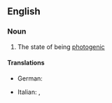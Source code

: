==English==

===Noun===
{{en-noun|-}}

# The state of being [[photogenic]]

====Translations====
{{trans-top|photogenicity}}
* German: {{t|de|Fotogenität|f}}
{{trans-mid}}
* Italian: {{t|it|fotogenicità|f}}, {{t+|it|fotogenia|f}}
{{trans-bottom}}